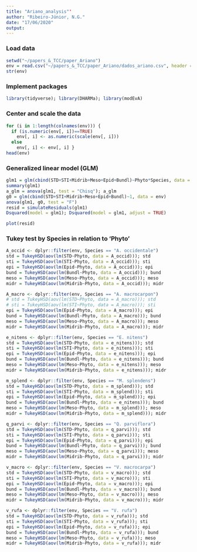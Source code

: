 ---
title: "Ariano_analysis"'
author: "Ribeiro-Júnior, N.G."
date: "17/06/2020"
output:
---
### Load data
```{r message=FALSE, warning=FALSE}
setwd("~/papers_&_TCC/paper_Ariano")
env = read.csv("~/papers_&_TCC/paper_Ariano/dados_ariano.csv", header = T, sep = ";") 
str(env)
```
### Implement packages
```{r echo=TRUE, message=FALSE, warning=FALSE}
library(tidyverse); library(DHARMa); library(modEvA)
```


### Center and scale the data 
```{r echo=TRUE, message=FALSE, warning=FALSE}
for (i in 1:length(colnames(env))) {
  if (is.numeric(env[, i])==TRUE)
    env[, i] <- as.numeric(scale(env[, i]))
  else
    env[, i] <- env[, i] }
head(env)
```

### Generalized linear model (GLM)
```{r echo=TRUE, message=FALSE, warning=FALSE}
glm1 = glm(cbind(STD+STI+Midrib+Meso+Epid+Bundl)~Phyto*Species, data = env)
summary(glm1)
a_glm = anova(glm1, test = "Chisq"); a_glm
g0 = glm(cbind(STD+STI+Midrib+Meso+Epid+Bundl)~1, data = env)
anova(glm1, g0, test = "F")
resid = simulateResiduals(glm1)
Dsquared(model = glm1); Dsquared(model = glm1, adjust = TRUE)
```
```{r pressure, echo=FALSE}
plot(resid)
```

### Tukey test by Species in relation to 'Phyto'
```{r echo=TRUE, message=FALSE, warning=FALSE}
A_occid <- dplyr::filter(env, Species == "A. occidentale")
std = TukeyHSD(aov(lm(STD~Phyto, data = A_occid))); std
sti = TukeyHSD(aov(lm(STI~Phyto, data = A_occid))); sti 
epi = TukeyHSD(aov(lm(Epid~Phyto, data = A_occid))); epi
bund = TukeyHSD(aov(lm(Bundl~Phyto, data = A_occid))); bund
meso = TukeyHSD(aov(lm(Meso~Phyto, data = A_occid))); meso
midr = TukeyHSD(aov(lm(Midrib~Phyto, data = A_occid))); midr

A_macro <- dplyr::filter(env, Species == "A. macrocarpon")
# std = TukeyHSD(aov(lm(STD~Phyto, data = A_macro))); std
# sti = TukeyHSD(aov(lm(STI~Phyto, data = A_macro))); sti 
epi = TukeyHSD(aov(lm(Epid~Phyto, data = A_macro))); epi
bund = TukeyHSD(aov(lm(Bundl~Phyto, data = A_macro))); bund
meso = TukeyHSD(aov(lm(Meso~Phyto, data = A_macro))); meso
midr = TukeyHSD(aov(lm(Midrib~Phyto, data = A_macro))); midr

e_nitens <- dplyr::filter(env, Species == "E. nitens")
std = TukeyHSD(aov(lm(STD~Phyto, data = e_nitens))); std
sti = TukeyHSD(aov(lm(STI~Phyto, data = e_nitens))); sti 
epi = TukeyHSD(aov(lm(Epid~Phyto, data = e_nitens))); epi
bund = TukeyHSD(aov(lm(Bundl~Phyto, data = e_nitens))); bund
meso = TukeyHSD(aov(lm(Meso~Phyto, data = e_nitens))); meso
midr = TukeyHSD(aov(lm(Midrib~Phyto, data = e_nitens))); midr

m_splend <- dplyr::filter(env, Species == "M. splendens")
std = TukeyHSD(aov(lm(STD~Phyto, data = m_splend))); std
sti = TukeyHSD(aov(lm(STI~Phyto, data = m_splend))); sti 
epi = TukeyHSD(aov(lm(Epid~Phyto, data = m_splend))); epi
bund = TukeyHSD(aov(lm(Bundl~Phyto, data = e_nitens))); bund
meso = TukeyHSD(aov(lm(Meso~Phyto, data = m_splend))); meso
midr = TukeyHSD(aov(lm(Midrib~Phyto, data = m_splend))); midr

q_parvi <- dplyr::filter(env, Species == "Q. parviflora")
std = TukeyHSD(aov(lm(STD~Phyto, data = q_parvi))); std
sti = TukeyHSD(aov(lm(STI~Phyto, data = q_parvi))); sti 
epi = TukeyHSD(aov(lm(Epid~Phyto, data = q_parvi))); epi
bund = TukeyHSD(aov(lm(Bundl~Phyto, data = q_parvi))); bund
meso = TukeyHSD(aov(lm(Meso~Phyto, data = q_parvi))); meso
midr = TukeyHSD(aov(lm(Midrib~Phyto, data = q_parvi))); midr

v_macro <- dplyr::filter(env, Species == "V. macrocarpa")
std = TukeyHSD(aov(lm(STD~Phyto, data = v_macro))); std
sti = TukeyHSD(aov(lm(STI~Phyto, data = v_macro))); sti 
epi = TukeyHSD(aov(lm(Epid~Phyto, data = v_macro))); epi
bund = TukeyHSD(aov(lm(Bundl~Phyto, data = v_macro))); bund
meso = TukeyHSD(aov(lm(Meso~Phyto, data = v_macro))); meso
midr = TukeyHSD(aov(lm(Midrib~Phyto, data = v_macro))); midr

v_rufa <- dplyr::filter(env, Species == "V. rufa")
std = TukeyHSD(aov(lm(STD~Phyto, data = v_rufa))); std
sti = TukeyHSD(aov(lm(STI~Phyto, data = v_rufa))); sti
epi = TukeyHSD(aov(lm(Epid~Phyto, data = v_rufa))); epi
bund = TukeyHSD(aov(lm(Bundl~Phyto, data = v_rufa))); bund
meso = TukeyHSD(aov(lm(Meso~Phyto, data = v_rufa))); meso
midr = TukeyHSD(aov(lm(Midrib~Phyto, data = v_rufa))); midr
```
